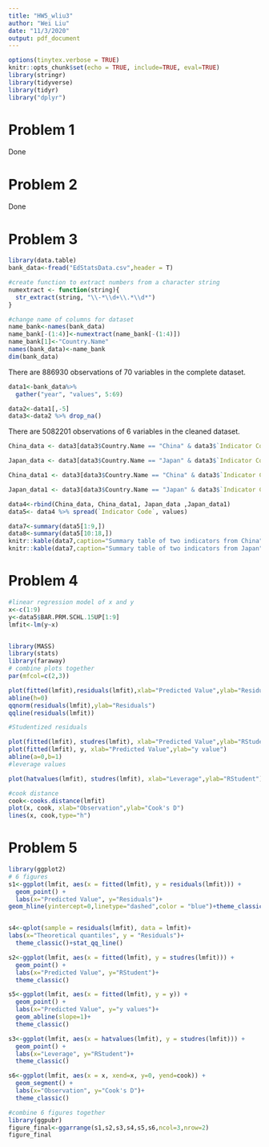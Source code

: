 ---
title: "HW5_wliu3"
author: "Wei Liu"
date: "11/3/2020"
output: pdf_document
---

```{r setup, include=FALSE}
options(tinytex.verbose = TRUE)
knitr::opts_chunk$set(echo = TRUE, include=TRUE, eval=TRUE)
library(stringr)
library(tidyverse)
library(tidyr)
library("dplyr")
```

# Problem 1
Done

# Problem 2
Done

# Problem 3

```{r p1 read csv}
library(data.table)
bank_data<-fread("EdStatsData.csv",header = T)

#create function to extract numbers from a character string
numextract <- function(string){ 
  str_extract(string, "\\-*\\d+\\.*\\d*")
} 

#change name of columns for dataset
name_bank<-names(bank_data)
name_bank[-(1:4)]<-numextract(name_bank[-(1:4)])
name_bank[1]<-"Country.Name"
names(bank_data)<-name_bank
dim(bank_data)
```

There are 886930 observations of 70 variables in the complete dataset.

```{r p1 clean data}
data1<-bank_data%>%
  gather("year", "values", 5:69)

data2<-data1[,-5]
data3<-data2 %>% drop_na()
```

There are 5082201 observations of 6 variables in the cleaned dataset.

```{r p1 data analysis}
China_data <- data3[data3$Country.Name == "China" & data3$`Indicator Code`== "BAR.PRM.SCHL.15UP" , c(1,4,5,6)]

Japan_data <- data3[data3$Country.Name == "Japan" & data3$`Indicator Code` == "BAR.PRM.SCHL.15UP",c(1,4,5,6)]

China_data1 <- data3[data3$Country.Name == "China" & data3$`Indicator Code`== "BAR.PRM.SCHL.2024" , c(1,4,5,6)]

Japan_data1 <- data3[data3$Country.Name == "Japan" & data3$`Indicator Code` == "BAR.PRM.SCHL.2024",c(1,4,5,6)]

data4<-rbind(China_data, China_data1, Japan_data ,Japan_data1)
data5<- data4 %>% spread(`Indicator Code`, values)

data7<-summary(data5[1:9,])
data8<-summary(data5[10:18,])
knitr::kable(data7,caption="Summary table of two indicators from China")
knitr::kable(data7,caption="Summary table of two indicators from Japan")
```

# Problem 4
```{r p4}
#linear regression model of x and y
x<-c(1:9)
y<-data5$BAR.PRM.SCHL.15UP[1:9]
lmfit<-lm(y~x)


library(MASS)
library(stats)
library(faraway)
# combine plots together
par(mfcol=c(2,3))

plot(fitted(lmfit),residuals(lmfit),xlab="Predicted Value",ylab="Residuals")
abline(h=0)
qqnorm(residuals(lmfit),ylab="Residuals")
qqline(residuals(lmfit))

#Studentized residuals

plot(fitted(lmfit), studres(lmfit), xlab="Predicted Value",ylab="RStudent")
plot(fitted(lmfit), y, xlab="Predicted Value",ylab="y value")
abline(a=0,b=1)
#leverage values

plot(hatvalues(lmfit), studres(lmfit), xlab="Leverage",ylab="RStudent")

#cook distance
cook<-cooks.distance(lmfit)
plot(x, cook, xlab="Observation",ylab="Cook's D")
lines(x, cook,type="h")
```

# Problem 5

```{r p5}
library(ggplot2)
# 6 figures
s1<-ggplot(lmfit, aes(x = fitted(lmfit), y = residuals(lmfit))) +
  geom_point() +
  labs(x="Predicted Value", y="Residuals")+
geom_hline(yintercept=0,linetype="dashed",color = "blue")+theme_classic()


s4<-qplot(sample = residuals(lmfit), data = lmfit)+
labs(x="Theoretical quantiles", y = "Residuals")+
  theme_classic()+stat_qq_line()

s2<-ggplot(lmfit, aes(x = fitted(lmfit), y = studres(lmfit))) +
  geom_point() +
  labs(x="Predicted Value", y="RStudent")+
  theme_classic()

s5<-ggplot(lmfit, aes(x = fitted(lmfit), y = y)) +
  geom_point() +
  labs(x="Predicted Value", y="y values")+
  geom_abline(slope=1)+
  theme_classic()

s3<-ggplot(lmfit, aes(x = hatvalues(lmfit), y = studres(lmfit))) +
  geom_point() +
  labs(x="Leverage", y="RStudent")+
  theme_classic()

s6<-ggplot(lmfit, aes(x = x, xend=x, y=0, yend=cook)) +
  geom_segment() +
  labs(x="Observation", y="Cook's D")+
  theme_classic()

#combine 6 figures together
library(ggpubr)
figure_final<-ggarrange(s1,s2,s3,s4,s5,s6,ncol=3,nrow=2)
figure_final
``` 
